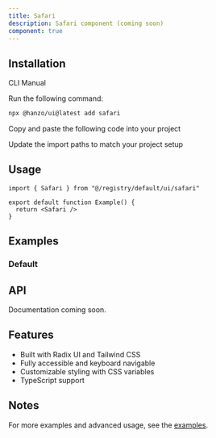 ```yaml
---
title: Safari
description: Safari component (coming soon)
component: true
---
```


<ComponentPreview name="safari-demo" />

## Installation

<Tabs defaultValue="cli">

<TabsList>
  <TabsTrigger value="cli">CLI</TabsTrigger>
  <TabsTrigger value="manual">Manual</TabsTrigger>
</TabsList>

<TabsContent value="cli">

<Steps>

<Step>Run the following command:</Step>

```bash
npx @hanzo/ui@latest add safari
```

</Steps>

</TabsContent>

<TabsContent value="manual">

<Steps>

<Step>Copy and paste the following code into your project</Step>

<ComponentSource name="safari" />

<Step>Update the import paths to match your project setup</Step>

</Steps>

</TabsContent>

</Tabs>

## Usage

```tsx
import { Safari } from "@/registry/default/ui/safari"

export default function Example() {
  return <Safari />
}
```

## Examples

### Default

<ComponentPreview name="safari-demo" />

## API

Documentation coming soon.

## Features

- Built with Radix UI and Tailwind CSS
- Fully accessible and keyboard navigable
- Customizable styling with CSS variables
- TypeScript support

## Notes

For more examples and advanced usage, see the [examples](/examples).
